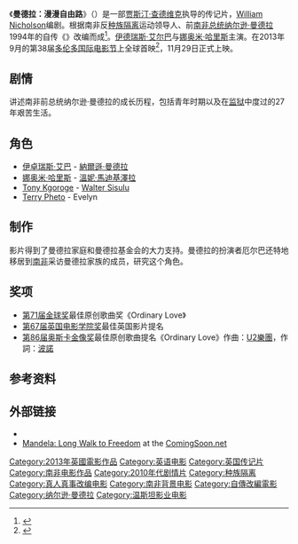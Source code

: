 {{noteTA
|G1=Movie
|G2=Show
|1=zh-tw:曼德拉：漫漫自由路;zh-hk:曼德拉：自由之路;zh-cn:曼德拉;
}}
{{Infobox film
| name           = 曼德拉
| original_name  = {{lang|en|''Mandela: Long Walk to Freedom''}}
| image          = Mandela - Long Walk to Freedom poster.jpg
| alt            = 
| caption        = 
| director       = [[Justin_Chadwick|Justin Chadwick]]
| producer       = Anant Singh <br> [[Jeffrey_Skoll|Jeff Skoll]] <br> Mohamed Khalaf Al-Mazrouei
| screenplay     = [[William_Nicholson|William Nicholson]]
| based on       = {{based on|{{link-en|漫漫自由路|Long Walk to Freedom}}|[[納爾遜·曼德拉|納爾遜·曼德拉]]}}
| starring       = [[伊卓瑞斯·艾巴|伊卓瑞斯·艾巴]] <br> [[娜奥米·哈里斯|娜奥米·哈里斯]]
| music          = [[Alex_Heffes|Alex Heffes]]
| cinematography = Low Crawley
| editing        = Rick Russell
| studio         = [[Imagenation_Abu_Dhabi|Imagenation Abu Dhabi]] <br> [[Participant_Media|Participant Media]]
| distributor    = [[The_Weinstein_Company|The Weinstein Company]]
| released       = {{Film date|2013|9|7|第38届[[多伦多国际电影节|TIFF]]|2013|11|29|美国|2014|7|18|中国<ref>[http://ent.163.com/14/0702/08/A04S510T000300B1.html 《曼德拉》定档7月18日 曼德拉国际日上映]</ref>}}
| runtime        = 146 分钟
| country        = {{英国}}<br>{{南非}}
| language       = 英语
| budget         = 
| gross          = 
| cn_name        = 曼德拉
| hk_name        = 曼德拉：自由之路
| tw_name        = 曼德拉：漫漫自由路
}}
《'''曼德拉：漫漫自由路'''》（{{lang-en|''Mandela: Long Walk to Freedom''}}）是一部[[贾斯汀·查德维克|贾斯汀·查德维克]]执导的传记片，[[William_Nicholson|William Nicholson]]编剧。根据南非反[[种族隔离|种族隔离]]运动领导人、前[[南非总统|南非总统]][[纳尔逊·曼德拉|纳尔逊·曼德拉]]1994年的自传《{{link-en|漫漫自由路|Long Walk to Freedom}}》改编而成<ref>{{cite web|title=Weinstein Company to release ‘Mandela: Long Walk To Freedom’|url=http://movies.yahoo.com/blogs/movie-talk/weinstein-company-release-mandela-long-walk-freedom-010149273.html|publisher=movies.yahoo.com|accessdate=March 20, 2013|archive-date=2014-03-11|archive-url=https://web.archive.org/web/20140311171719/http://movies.yahoo.com/blogs/movie-talk/weinstein-company-release-mandela-long-walk-freedom-010149273.html|dead-url=no}}</ref>。[[伊德瑞斯·艾尔巴|伊德瑞斯·艾尔巴]]与[[娜奥米·哈里斯|娜奥米·哈里斯]]主演。在2013年9月的第38届[[多伦多国际电影节|多伦多国际电影节]]上全球首映<ref name="TIFF">{{cite web |url=http://www.bbc.co.uk/news/entertainment-arts-23419164 |title=Nelson Mandela biopic to have world premiere at Toronto |accessdate=2013-07-24 |work=BBC News |archive-date=2018-09-24 |archive-url=https://web.archive.org/web/20180924195619/https://www.bbc.co.uk/news/entertainment-arts-23419164 |dead-url=no }}</ref>，11月29日正式上映。

== 剧情 ==
讲述南非前总统纳尔逊·曼德拉的成长历程，包括青年时期以及在[[监狱|监狱]]中度过的27年艰苦生活。

==角色==
* [[伊卓瑞斯·艾巴|伊卓瑞斯·艾巴]] - [[納爾遜·曼德拉|納爾遜·曼德拉]]
* [[娜奥米·哈里斯|娜奥米·哈里斯]] - [[温妮·马迪基泽拉-曼德拉|溫妮·馬迪基澤拉]]
* [[Tony_Kgoroge|Tony Kgoroge]] - [[Walter_Sisulu|Walter Sisulu]] 
* [[Terry_Pheto|Terry Pheto]] - Evelyn

==制作==
影片得到了曼德拉家庭和曼德拉基金会的大力支持。曼德拉的扮演者厄尔巴还特地移居到[[南非|南非]]采访曼德拉家族的成员，研究这个角色。

== 奖项 ==
*[[第71届金球奖|第71届金球奖]]最佳原创歌曲奖《Ordinary Love》
*[[第67届英国电影学院奖|第67届英国电影学院奖]]最佳英国影片提名
*[[第86届奥斯卡金像奖|第86届奥斯卡金像奖]]最佳原创歌曲提名《Ordinary Love》作曲：[[U2樂團|U2樂團]]，作詞：[[波諾|波諾]]

==参考资料==
{{Reflist}}

==外部链接==
* {{imdb title|2304771}}
* [http://www.comingsoon.net/films.php?id=87961 Mandela: Long Walk to Freedom] {{Wayback|url=http://www.comingsoon.net/films.php?id=87961 |date=20140317092136 }} at the [[ComingSoon.net|ComingSoon.net]]

{{納爾遜·曼德拉}}
{{DEFAULTSORT:Mandela}}
[[Category:2013年英國電影作品|Category:2013年英國電影作品]]
[[Category:英语电影|Category:英语电影]]
[[Category:英国传记片|Category:英国传记片]]
[[Category:南非电影作品|Category:南非电影作品]]
[[Category:2010年代剧情片|Category:2010年代剧情片]]
[[Category:种族隔离|Category:种族隔离]]
[[Category:真人真事改编电影|Category:真人真事改编电影]]
[[Category:南非背景电影|Category:南非背景电影]]
[[Category:自傳改編電影|Category:自傳改編電影]]
[[Category:纳尔逊·曼德拉|Category:纳尔逊·曼德拉]]
[[Category:温斯坦影业电影|Category:温斯坦影业电影]]